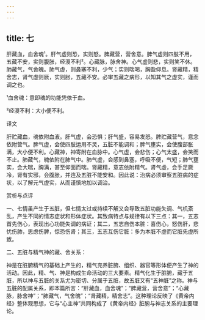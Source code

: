 ```yaml
---
---
---
```

title: 七
---




肝藏血，血舍魂¹。肝气虚则恐，实则怒。脾藏营，营舍意。脾气虚则四肢不用，五藏不安，实则腹胀，经溲不利²。心藏脉，脉舍神。心气虚则悲，实则笑不休。肺藏气，气舍魄。肺气虚，则鼻塞不利，少气；实则喘喝，胸盈仰息。肾藏精，精舍志，肾气虚则厥，实则胀，五藏不安。必审五藏之病形，以知其气之虚实，谨而调之也。

¹血舍魂：意即魂的功能凭依于血。

²经溲不利：大小便不利。

译文

肝贮藏血，魂依附血液。肝气虚，会恐惧；肝气盛，容易发怒。脾贮藏营气，意念依附营气。脾气虚，会使四肢运用不灵，五脏不能调和；脾气壅实，会使腹部胀满，大小便不利。心藏神，神寄附在血脉中。心气虚，会悲伤；心气太盛，会笑而不止。肺藏气，魄依附在肺气中。肺气虚，会感到鼻塞，呼吸不便，气短；肺气壅实，会大喘，胸满，甚至仰面而喘。肾藏精，意志依附精气。肾气虚，会手足厥冷，肾有实邪，会腹胀，并连及五脏不能安和。因此说：治病必须审察五脏病的症状，以了解元气虚实，从而谨慎地加以调治。

赏析与点评

一、七情虽产生于五脏，但七情太过或持续不解又会导致五脏功能失调、气机紊乱，产生不同的情志症状和形体症状。其致病特点与规律有以下三点：其一，五志首先伤心，表现出心功能失调的病证；其二，五志自伤本脏：喜伤心，怒伤肝，悲忧伤肺，思虑伤脾，惊恐伤肾；其三，五志互伤它脏：多为本脏不虚而它脏先虚所致。

二、五脏与精气神的藏、舍关系：

神是在脏腑精气的基础上产生的，精气充养脏腑、组织、器官等形体便产生了神的活动。因此，精、气、神是构成生命活动的三大要素。精气化生于脏腑，藏于五脏，所以神与五脏的关系尤为密切、分属于五脏，故五脏又有“五神脏”之称。神与五脏的配属关系，即本篇所言：“肝藏血，血舍魂”；“脾藏营，营舍意”；“心藏脉，脉舍神”；“肺藏气，气舍魄”；“肾藏精，精舍志”。这种理论反映了《黄帝内经》整体观思想，它与“心主神”共同构成了《黄帝内经》脏腑与神志关系的主要理论。